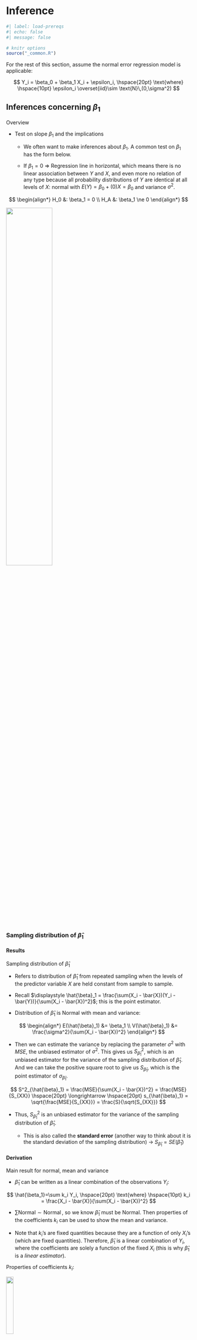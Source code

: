# Inference {#sec-inference}

```r
#| label: load-prereqs
#| echo: false
#| message: false

# knitr options
source("_common.R")

```

<!-- % define LaTeX macros (/shortcuts) -->

<!-- % define vector (without parentheses, so when writing out in like a definition) of the form X_1, ..., X_n, where X and n are variable. NOTE: to call use $\vecn{X}{n}$ -->

\newcommand{\vecn}[2]{#1_1, \ldots, #1_{#2}}

<!-- % shortcut for ~ 'Named dist ' in normal font with space before parameters would go -->

\newcommand{\follow}[1]{\sim \text{#1}\,}

<!-- % (followsp is short for 'follow special') shortcut that can be used for iid or ind ~ 'Named dist ' in normal font with space before parameters would go -->

\newcommand{\followsp}[2]{\overset{#1}\sim \text{#2}\,}

<!-- % define independence symbol (it basically makes two orthogonal symbols very close to each other. The number of \! controls the space between each of the orthogonal symbols) -->

\newcommand{\ind}{\perp \!\!\! \perp}

<!-- % shortcut for Cov(X,Y) with formatting for Cov -->

\newcommand{\cov}[1]{\mathrm{Cov}(#1)}

<!-- % shortcut for Corr(X,Y) with formatting for Corr -->

\newcommand{\corr}[1]{\mathrm{Corr}(#1)}

<!-- % shortcut for non-italic e in math mode -->

\newcommand{\e}{\mathrm{e}}

For the rest of this section, assume the normal error regression model is applicable:

$$
Y_i = \beta_0 + \beta_1 X_i + \epsilon_i, \hspace{20pt} \text{where} \hspace{10pt} \epsilon_i \overset{iid}\sim \text{N}\,(0,\sigma^2)
$$

## Inferences concerning $\beta_1$

Overview

-   Test on slope $\beta_1$ and the implications

    -   We often want to make inferences about $\beta_1$. A common test on $\beta_1$ has the form below.
    
    -   If $\beta_1 = 0$ $\Longrightarrow$ Regression line in horizontal, which means there is no linear association between $Y$ and $X$, and even more no relation of any type because all probability distributions of $Y$ are identical at all levels of $X$: normal with $E(Y) = \beta_0 + (0) X = \beta_0$ and variance $\sigma^2$.

$$
\begin{align*}
  H_0 &: \beta_1 = 0 \\
  H_A &: \beta_1 \ne 0
\end{align*}
$$

![](files/images/zero-slope.png){width="50%"}

### Sampling distribution of $\hat{\beta}_1$

::: panel-tabset
#### Results

Sampling distribution of $\hat{\beta}_1$

-   Refers to distribution of $\hat{\beta}_1$ from repeated sampling when the levels of the predictor variable $X$ are held constant from sample to sample.

-   Recall $\displaystyle \hat{\beta}_1 = \frac{\sum(X_i - \bar{X})(Y_i - \bar{Y})}{\sum(X_i - \bar{X})^2}$; this is the point estimator.

-   Distribution of $\hat{\beta}_1$ is Normal with mean and variance:

$$
 \begin{align*}
   E(\hat{\beta}_1) &= \beta_1 \\
   V(\hat{\beta}_1) &= \frac{\sigma^2}{\sum(X_i - \bar{X})^2}
 \end{align*}
 $$

-   Then we can estimate the variance by replacing the parameter $\sigma^2$ with $MSE$, the unbiased estimator of $\sigma^2$. This gives us $S^2_{\hat{\beta}_1}$, which is an unbiased estimator for the variance of the sampling distribution of $\hat{\beta}_1$. And we can take the positive square root to give us $S_{\hat{\beta}_1}$, which is the point estimator of $\sigma_{\hat{\beta}_1}$.

  $$
  S^2_{\hat{\beta}_1} = \frac{MSE}{\sum(X_i - \bar{X})^2} = \frac{MSE}{S_{XX}} \hspace{20pt} \longrightarrow \hspace{20pt} s_{\hat{\beta}_1} = \sqrt{\frac{MSE}{S_{XX}}} = \frac{S}{\sqrt{S_{XX}}}
$$

-   Thus, $S^2_{\hat{\beta}_1}$ is an unbiased estimator for the variance of the sampling distribution of $\hat{\beta}_1$.

    -   This is also called the **standard error** (another way to think about it is the standard deviation of the sampling distribution) → $S_{\hat{\beta}_1} = SE(\hat{\beta}_1)$

#### Derivation

Main result for normal, mean and variance

-   $\hat{\beta}_1$ can be written as a linear combination of the observations $Y_i$:

$$
\hat{\beta_1}=\sum k_i Y_i, \hspace{20pt} \text{where} \hspace{10pt} k_i = \frac{X_i - \bar{X}}{\sum(X_i - \bar{X})^2}
$$

-   $\sum \text{Normal} \sim \text{Normal}\,$, so we know $\hat{\beta}_1$ must be Normal. Then properties of the coefficients $k_i$ can be used to show the mean and variance.

-   Note that $k_i$'s are fixed quantities because they are a function of only $X_i$'s (which are fixed quantities). Therefore, $\hat{\beta}_1$ is a linear combination of $Y_i$, where the coefficients are solely a function of the fixed $X_i$ (this is why $\hat{\beta}_1$ is a *linear estimator*).

Properties of coefficients $k_i$:

![](files/images/ki-properties.png){width="20%"}

Proof of linear combination:

![](files/images/proof-linear-combination.png){width="50%"}

Proofs of properties of $k_i$:

![](files/images/proof-ki-properties.png){width="50%"}

Proof of mean:

![](files/images/proof-mean.png){width="50%"}

Proof of variance:

![](files/images/proof-variance.png){width="50%"}

Can also prove that $\hat{\beta}_1$ has minimum variance among all unbiased linear estimators.

<!-- page 43 of textbook, not hard to follow -->
:::

### Sampling distribution of $(\hat{\beta}_1 - \beta_1) / S_{\hat{\beta}_1}$

::: panel-tabset
#### Results

$$
\frac{\hat{\beta}_1 - \beta_1}{S_{\hat{\beta}_1}} = \frac{\hat{\beta}_1 - \beta_1}{\sqrt{MSE / S_{XX}}} \sim \text{t}\,_{n - 2}
$$

#### Derivation

Deriving the distribution of the standardized slope → $\displaystyle \frac{\hat{\beta}_1 - E(\hat{\beta}_1)}{SE(\hat{\beta}_1)}$

-   Technically when standardizing with an estimated standard deviation it is referred to as *studentized* statistic.

![](files/images/placeholder.png){width="50%"}

<!-- Can show the coefficients ki for model with intercept as well (written out in regression notes, probably not necessary); and my proofs have a bit more steps for extra clarity -->
:::

### Confidence interval for $\beta_1$

Forming interval

$$
\begin{align*}
  & P(-t_{\alpha/2, n-2} \le \frac{\hat{\beta}_1 - \beta_1}{S_{\hat{\beta}_1}} \le t_{\alpha/2, n-2}) = 1 - \alpha \\
  & \Longleftrightarrow \hspace{20pt} P(\hat{\beta}_1 - t_{\alpha/2, n-2} \cdot S_{\hat{\beta}_1} \le \frac{ - \beta_1}{S_{\hat{\beta}_1}} \le \hat{\beta}_1 + t_{\alpha/2, n-2} \cdot S_{\hat{\beta}_1}) = 1 - \alpha \\
  & \Longleftrightarrow \hspace{20pt}  100(1 - \alpha)\% \text{ CI } = \hat{\beta}_1 \pm t_{\alpha/2, n-2} \cdot S_{\hat{\beta}_1} \hspace{10pt} = \hspace{10pt} \hat{\beta}_1 \pm t_{\alpha/2, n-2} \cdot \sqrt{MSE / S_{XX}}
\end{align*}
$$

Interpretation

-   With \< $100(1 - \alpha)$ \>% confidence, we estimate that the average \< $Y$ context \> increases by between \< lower bound \> and \< upper bound \> for each additional unit increase in \< $X$ context \>.

-   Remember the scope of the regression model is restricted to some range of values of the predictor variable → May not be reasonable to use these slope estimates outside this range as the regression relation may not be linear then.

Demo:

::: panel-tabset
#### R functions

```r
#| class.source = "fold-hide"

# simulate sample dataset for normal error regression model
# -> E ~ Normal(0, sigma^2)
# -> Y = B0 + B1*X + E
# -> Y | X ~ Normal(B0 + B1*X, sigma^2)

# initialize items
# -> sample size, population parameters and error variance
n <- 50
beta_0 <- 2
beta_1 <- 5
sigma2 <- 10

# generate X values
x <- runif(n = n, min = 5, max = 10)

# generate error terms
epsilon <- rnorm(n = n, mean = 0, sd = sqrt(sigma2))
      
# calculate observations Y | X ~ Normal(B0 + B1*X, sigma^2)
y <- beta_0 + beta_1 * x + epsilon

# plot sample data with regression line
plot(x = x, y = y)
abline(lm(formula = y ~ x ), col = "red")

# display error terms
x_plot <- seq(from = -3 * sqrt(sigma2), to = 3 * sqrt(sigma2), by = 0.01)
hist(epsilon, freq = FALSE, xlab = bquote(epsilon * "~ Normal (" * mu * "," * sigma^2 * ")"), main = "")
lines(x = x_plot,
      y = dnorm(x = x_plot, mean = 0, sd = sqrt(sigma2)))

```

```r

# fit model
mod_normal <- lm(y ~ x)

# display only coefficient summaries of slope
summary(mod_normal)$coefficients[2,] # Estimate is the middle of the interval

# calculate confidence interval for slope
alpha <- 0.05
confint(mod_normal, parm = "x", level = 1 - alpha)

```

#### Manual

```r

# using R functions to get the needed values (can reference how to calculate these manually above)

# extract / calculate needed items
# -> point estimate = beta1-hat
# -> critical value = t_alpha/2, n-2
# -> SE(beta1-hat) = MSE / S_XX = S / sqrt(S_XX)
pe <- as.numeric(coef(mod_normal)["x"]) # SIDENOTE -> as.numeric() just to remove the named number data type
t_crit <- abs(qt(p = alpha / 2, df = mod_normal$df.residual))
s <- summary(mod_normal)$sigma
s_xx <- sum((x - mean(x))^2)
se_beta1_hat <- s / sqrt(s_xx)

# compare to Std. Error from summary of model coefficients
compare(summary(mod_normal)$coefficients["x","Std. Error"], se_beta1_hat)

# calculate confidence interval for beta1
ci_limits <- c(lower = pe - t_crit * se_beta1_hat, upper = pe + t_crit * se_beta1_hat)

# compare to results from confint(lm())
compare(confint(mod_normal, parm = "x", level = 1 - alpha), ci_limits)

```
:::

### Tests concerning $\beta_1$

Overview

-   The test shown below is called a test of utility of the model.

-   If reject → We conclude that $X$ does contribute information for the prediction of $Y$ when using the straight-line model.

-   If fail to reject → Then we conclude there is no linear relationship between $Y$ and $X$ (horizontal model). But keep in mind:

    -   Additional data might indicate that $\beta_1$ differs from zero.

    -   A more complex relationship between $Y$ and $X$ may exist, which would require fitting a model other than the straight-line model.

-   All assumptions about the error terms ($\epsilon_i \followsp{iid}{Normal}(0,\sigma^2)$) should be satisfied.

Two-tailed test (most common)

-   Hypotheses

$$
\begin{align*}
  H_0 &: \beta_1 = 0 \\
  H_A &: \beta_1 \ne 0
\end{align*}
$$

-   Test statistic

$$
TS = t^* = \frac{\hat{\beta}_1 - 0}{S_{\hat{\beta}_1}} = \frac{\hat{\beta}_1}{\sqrt{MSE / S_{XX}}}
$$

-   Rejection region and p-value

$$
\begin{align*}
  RR &= \{\lvert t^* \rvert > t_{\alpha/2, n - 2}\} \\
  p\text{-value} &= 2 \cdot P(t_{n-2} \ge \lvert t^* \rvert)
\end{align*}
$$

-   Decision

    -   Reject $H_0$ and conclude $H_A$ if $\hspace{10pt}$ $TS \in RR \hspace{10pt} \Longleftrightarrow \hspace{10pt} p\text{-value} \le \alpha$

    -   Fail to reject $H_0$ if $\hspace{10pt}$ $TS \notin RR \hspace{10pt} \Longleftrightarrow \hspace{10pt} p\text{-value} > \alpha$

    -   Can also look at the $100(1 - \alpha)\%$ CI for $\beta_1$ to see if contains 0.

-   Conclusion / Interpretation

    -   At the $\alpha$ significance level, we \< have / do not have \> sufficient evidence of a significant linear relationship between \< $Y$ context \> and \< $X$ context \>. \< if yes... \> This is a \< positive / negative \> linear relationship, indicating that as \< $X$ context \> increases, \< $Y$ context \> \< increases / decreases \>, on average.

Other tests

-   One-tailed tests

    -   $H_A: \beta_1 < 0 \hspace{10pt} \Longrightarrow \hspace{10pt} RR = \{t^*< t_{\alpha, n - 2}\} \hspace{10pt} \text{and} \hspace{10pt} p\text{-value} = P(t_{n-2} \le t^*)$

    -   $H_A: \beta_1 > 0 \hspace{10pt} \Longrightarrow \hspace{10pt} RR = \{t^* > t_{\alpha, n - 2}\} \hspace{10pt} \text{and} \hspace{10pt} p\text{-value} = P(t_{n-2} \ge t^*)$

-   Tests against specified nonzero value of $\beta_{1,0}$

    -   $TS = t^* = \frac{\hat{\beta}_1 - \beta_{1,0}}{S_{\hat{\beta}_1}}$

    -   RR, $p$-value and decisions are the same, just based on new $t^*$.

Demo:

::: panel-tabset
#### R functions

```r

# using same model from the confidence interval for beta1 demo

# display model summary, focusing on coefficient summaries for slope
# -> looking for t value (if doing traditional method test with RR) and Pr(>|t|) = p-value
summary(mod_normal) # compare p-value to alpha

```

#### Manual

```r

# calculate test statistic t* = beta1-hat / SE(beta1-hat)
beta1_hat <- as.numeric(coef(mod_normal)[2])
se_beta1_hat <- summary(mod_normal)$coefficients["x","Std. Error"]
t_star <- beta1_hat / se_beta1_hat

# compare to result from summary(lm())
compare(summary(mod_normal)$coefficients["x","t value"], t_star)

# calculate p-value = 2 * P(t_(n-2) >= |t*|)
p_value <- 2 * pt(q = t_star, df = df.residual(mod_normal), lower.tail = FALSE)

# compare to results from summary(lm())
compare(summary(mod_normal)$coefficients["x","Pr(>|t|)"], p_value)

```

#### Simulation

Simulation to determine how the magnitude of $\beta_1$ and $\sigma$ affect the resulting significance of the $X$ variable in SLR when simulating data. For example, suppose $\beta_1 = 1a$ and $\sigma = 3a$, where $a = 1, 2, 3$. Is there the same resulting significance for all values of $a$?  

```r

# initialize simulation settings
# -> first the parameters of interest (that are variable)
# -> create all combos
# -> add in the constant settings
# -> arrange in a good order
# -> add simulation id column
# -> set row names equal to id (helps keep track of results later)
params <- expand.grid(beta_1 = c(1,5,10),
                      ratio = c(1:3,5)) %>% 
  mutate(sigma = beta_1 * ratio) %>% 
  mutate(n = 30,
         beta_0 = 2) %>%
  arrange(beta_1, ratio) %>% 
  bind_cols(data.frame(sim_id = 1:nrow(.)))
rownames(params) <- paste0("sim", params$sim_id)

# define function to run on each unique simulation setting
run_trial <- function(vec, vec_names, m = 1000) {
  
  # redefine arguments for easier reference
  # -> numeric values get coerced to character because of `model` data type
  names(vec) = vec_names
  n = as.numeric(vec["n"])
  beta_0 = as.numeric(vec["beta_0"])
  beta_1 = as.numeric(vec["beta_1"])
  beta_2 = as.numeric(vec["beta_2"])
  sigma = as.numeric(vec["sigma"])
  sim_id = as.numeric(vec["sim_id"])
  
  # initialize results vector
  t = rep(NA, m)
  
  # loop to simulate m models and extract summaries
  for (i in 1:m) {
    
    # generate data
    x = runif(n = n, min = 5, max = 10)
    y = rnorm(n = n, mean = beta_0 + beta_1 * x, sd = sigma)
    
    # fit model
    mod = lm(y ~ x)
    
    # get summaries
    # -> just want t-stat
    t[i] = summary(mod)$coefficients["x", "t value"]
    
  }
  
  return(cbind(t, sim_id = sim_id))
  
}


# define function to run simulation and format results
simulation <- function(params, sim_function, iterations = 100, format_results = FALSE) {
  
  # run simulation for each parameter settings
  # -> have to transpose so that now each column is a parameter settings and convert to dataframe so can pass to map(), which needs a list
  results_raw = params %>% 
    t %>% 
    data.frame %>% 
    map(\(vec) sim_function(vec, vec_names = names(params), m = iterations), .progress = T)
  
  if (!format_results){
    
    return(results_raw)
    
  }else{
    
    # reformat results
    # -> convert each results matrix to a dataframe, then combine
    # -> attach the simulation settings to the results
    # -> pivot longer to have one column for the name of the summary measure and one for its value
    # -> convert parameters to factors for plot
    results = results_raw %>% 
      map(\(x) data.frame(x)) %>% 
      reduce(bind_rows) %>% 
      left_join(params, by = "sim_id") %>% 
      pivot_longer(cols = 1:(ncol(results_raw[[1]])-1),
                   names_to = "statistic",
                   values_to = "value") %>% 
      mutate(across(1:ncol(params), as.factor))
    return(results)
    
  }
  
}

# run simulation
results <- simulation(params = params, sim_function = run_trial, iterations = 1000, format_results = TRUE)
head(results)

# create a plot facetted by beta value, with density curves for the sampling distributions of the t-stats for each value of the sigma / beta1 ratio
# -> add reference line for significance cutoff

# set more informative labels for the facets
labels_beta <- c("1" = "beta1 = 1",
                 "5" = "beta1 = 5",
                 "10" = "beta1 = 10")
ggplot() + 
  geom_density(aes(x = value,
                   group = ratio,
                   color = ratio,
                   fill = ratio),
               data = results,
               alpha = 0.2) + 
  geom_vline(aes(xintercept = t),
             data = data.frame(t = abs(qt(0.025, df = params[1,"n"]-1))),
             color = "darkgrey") + 
  facet_grid(beta_1 ~ .,
             labeller = as_labeller(labels_beta)) + 
  guides(
    fill = guide_legend(bquote(sigma *  "/" * beta[1] * " ratio")),
    color = "none")

```

Based on the sampling distributions, it appears that the relative magnitude is what is important. And if it is the same even for different values, then will get similar results.

:::

<!-- ### Inferences concerning $\beta_0$ --- infrequent that this is ever done, so skipping -->

## Some considerations when making inferences

Effects of departures from normality:

-   If the probability distributions of $Y$ are not exactly normal but do not depart seriously $\Longrightarrow$ Sampling distribution of $\hat{\beta_1}$ $\approx$ normal $\Longrightarrow$ Using the $t$ distribution will provide $\approx$ $(100 - \alpha)\%$ CIs and $\alpha$-level tests.

-   The estimator $\hat{\beta_1}$ generally has the property of **asymptotic normality** (i.e. it's distribution approaches normality under very general conditions as the sample size increases). So with a sufficiently large sample size, inference procedures are still valid even if distributions of $Y$ have large departures from normality. Can switch from $t$-based procedures to $Z$-based with large $n$.

```r
#| eval = FALSE,
#| echo = FALSE

# create plot of t vs z critical values
df <- 5:500
alpha <- 0.025
plot(x = df, qt(1 - alpha, df = df), type  ="l", xlab = "df", ylab = "Critical values")
lines(x = df, y = rep(qnorm(1 - alpha), length(df)), col = "blue")

```

<!-- does R do this implicitly?? ; doubt it, but difference in marginal-->

Interpretation of confidence coefficient and risks of errors

-   Our regression model assumes that the $X_i$ are known constants. So the confidence coefficient and risks of errors are interpreted with respect to taking repeated samples where the $X$ observations are kept at the same levels as in the observed sample.

-   For example, confidence interval for $\beta_1$ with confidence coefficient 95% → If many independent samples are taken *where the levels of* $X$ are the same as in the dataset, approximately 95% of the constructed confidence intervals would capture the true value of $\beta_1$.

Spacing of the $X$ levels

-   For a given $n$ and $\sigma^2$, the variance of $\hat{\beta_1}$ is affected by the spacing of the $X$ levels in the observed data. As the spread in the $X$ levels increases, $S_{xx}$ increases and therefore $V(\hat{\beta_1})$ decreases.

<!-- Power of tests; skipping-->

## Interval estimation of $E(Y_h)$

Overview

-   A common objective is to estimate the mean of one or more probability distributions of $Y$.

-   Setup

    -   Let $X_h$ = level of $X$ that we wish to estimate the mean response for (may be a value which occurred in the sample, or some other value within the scope of the model).

    -   Mean response when $X = X_h$ is $E(Y_h)$; this is what we are estimating.

### Sampling distribution of $\hat{Y_h}$

::: panel-tabset
#### Results

Sampling distribution of $\hat{Y_h}$

-   Again, this refers to the different values of $\hat{Y_h}$ from repeated sampling when the levels of the predictor variable $X$ are held constant from sample to sample.

-   Point estimator for $E(Y_h)$ → $\hat{Y_h} = \hat{\beta}_0 + \hat{\beta}_1 X_h$

-   Distribution of $\hat{Y_h}$ is Normal with mean and variance:

$$
  \begin{align*}
    E(\hat{Y_h}) &= E(Y_h) \\
    V(\hat{Y_h}) &= \sigma^2 \bigg[\frac{1}{n} + \frac{(X_h - \bar{X})^2}{\sum(X_i - \bar{X})^2}\bigg]
  \end{align*}
$$

-   Estimate variance (and standard deviation) by substituting $MSE$. This gives us:

$$
  S^2_{\hat{Y_h}} = MSE \bigg[\frac{1}{n} + \frac{(X_h - \bar{X})^2}{\sum(X_i - \bar{X})^2}\bigg] \hspace{20pt} \longrightarrow \hspace{20pt} S_{\hat{Y_h}} = \sqrt{S^2_{\hat{Y_h}}} = S \sqrt{\frac{1}{n} + \frac{(X_h - \bar{X})^2}{S_{XX}}}
$$

Notes

-   The variability of the sampling distribution of $Y_h$ is affected by how far $X_h$ is from $\bar{X}$ (from the numerator of second term in $V(\hat{Y_h})$) $\Longrightarrow$ $V(\hat{Y_h})$ increases the further $X_h$ is from $\bar{X}$.

-   Intuitive / visual explanation of this affect

    -   In the picture below, two regression lines are assumed to go through the same $(\bar{X}, \bar{Y})$ point to isolate the effect of variation in the estimated slope $\hat{\beta}_1$ from sample to sample.

    ![](files/images/variance-y-hat.png){width="40%"}

    -   We see the difference between estimated responses is much smaller when $X$ is near the mean $\bar{X}$. So the variation in slope from sample to sample has a much more pronounced effect for $X$ levels far from the mean.

-   When $X_h = 0$ $\Longrightarrow$ $V(\hat{Y_h})$ reduces to $V(\hat{\beta}_0)$ (likewise for the estimated variances). This is because when $X_h = 0$, $\hat{Y_h} = \hat{\beta}_0 + \hat{\beta}_1 (0) = \hat{\beta}_0$.

#### Derivation

![](files/images/placeholder.png){width="50%"}
:::

### Sampling distribution of $(\hat{Y_h} - E(Y_h)) / S_{\hat{Y_h}}$

$$
\frac{\hat{Y_h} - E(Y_h)}{S_{\hat{Y_h}}} = \frac{\hat{Y_h} - E(Y_h)}{\sqrt{MSE \bigg[\frac{1}{n} + \frac{(X_h - \bar{X})^2}{\sum(X_i - \bar{X})^2}\bigg]}} \sim \text{t}\,_{n - 2}
$$

### Confidence interval for $E(Y_h)$

-   Goal → Estimate the mean value of $Y$ for a given value of $X$.

-   Results → Using the same general format / derivation of a $t$ interval, we have

$$
100(1 - \alpha)\% \text{ CI } = \hat{Y_h} \pm t_{\alpha/2, n-2} \cdot S_{\hat{Y_h}} \hspace{10pt} = \hspace{10pt} \hat{Y_h} \pm t_{\alpha/2, n-2} \cdot \sqrt{MSE \bigg[\frac{1}{n} + \frac{(X_h - \bar{X})^2}{\sum(X_i - \bar{X})^2}\bigg]}
$$

-   Interpretation → With \< $1 - \alpha$ \>% confidence, we estimate that the true mean value of \< $Y$ context \> for all individuals with an \< $X$ context \> of \< $X_h$ \> to be between \< lower bound \> and \< upper bound \>.

Notes

-   Interpretations → Same interpretation rules about repeated sampling for constant $X$ levels (because $X_i$ are known constants in the regression model).

-   Confidence interval width is the smallest when $X_h = \bar{X}$ (assuming everything else remains equal).

    -   Design of experiments → Thus in an experiment to estimate the mean response at a particular level $X_h$, the precision of the estimate will be best if (everything else remaining equal) the observations on $X$ are spaced so that $\bar{X} = X_h$.

-   Tests → Can use the CI to perform a two-sided test as well.

-   Robust → Confidence limits shown here for $\hat{Y_h}$ are not sensitive to moderate departures from the assumption that the error terms are normally distributed. If there is substantial departures from normality, still not sensitive if large $n$; this robustness comes from robustness of CIs for $\beta_0$ and $\beta_1$.

    -   Can also think of these CIs as robust because they are only concerned with the center (location) of the distribution of $Y_h$.

-   Multiple intervals → \*\* CIs apply when a estimating *a single mean response* from the study. Will show later how to adjust when estimating several mean responses. \*\*

Demo

::: panel-tabset
#### R functions

```r
#| code-fold: true

# simulate sample dataset for normal error regression model

# initialize items
# -> sample size, population parameters and error variance
n <- 30
beta_0 <- 2
beta_1 <- 5
sigma <- 10 

# generate X values
x <- runif(n = n, min = 5, max = 15)

# generate response Y | X ~ Normal(B0 + B1*X, sigma^2)
# -> specify the conditional means and then incorporate the random error
# -> rnorm() can take a vector of means and iterates through them
# --> if there n > length(means), then the means get recycled from the start
y <- rnorm(n = n, mean = beta_0 + beta_1 * x, sd = sigma)

```

```r

# fit model
mod <- lm(y ~ x)

# specify new X level (X range is 5 - 15)
# -> newdata frame should have columns with same name as data for the model
x_h <- data.frame(x = 12)

# calculate just the point estimate of estimated E(Y_h)
# -> technically using the predict() function for class lm(), so just calling predict() is masking predict.lm() --> other classes like predict.glm() have slightly different argument options
# -> by default predict() returns the fits (regression line) for all of the obs (X values) used in the model fit, can specify new data points with newdata = < data_frame >
predict(mod, newdata = x_h)

# calculate lower and upper bounds of interval estimate for E(Y_h)
# -> by default does 95% CI and returns the point estimate (fit) as well
predict(mod, newdata = x_h, interval = "confidence", level = 0.95)

# show items related to standard error of estimation se(Y_h-hat)
# -> residual.scale = S = sqrt(MSE)
predict(mod, newdata = x_h, se.fit = TRUE)

# alternate way from ALSM package
# -> this is the package that goes with the textbook; provides some functions that are nowhere else, and some alternatives to common functions
# --> the implementation of this function is essentially what is done in the "manual" section
# --> type = "m" gives CI for mean observation; by default does CL of 95%, but specifies alpha
# -> SIDENOTE -> formatting: original result is a dataframe which displays poorly, so convert to matrix
ALSM::ci.reg(mod, newdata = x_h, type = "m", alpha = 0.05) %>% 
  as.matrix

```

#### Manual

```r

# calculate point estimate using estimated coefficients
# -> hat(Y_h) = hat(beta_0) + hat(beta_1) X_h
b <- as.numeric(coef(mod))
pe <- b[1] + b[2] * as.numeric(x_h)

# calculate critical value
# -> use lower.tail = FALSE to get the positive version of t_alpha/2
alpha <- 0.05
t_crit <- qt(p = alpha / 2, df = df.residual(mod), lower.tail = FALSE)

# calculate se(Y_h-hat) = MSE (1/n (X_h - X-bar)^2 / S_XX) %>% sqrt OR S * sqrt(1/n + S_XX)
n <- length(x)
x_bar <- mean(x)
s_xx <- sum((x - x_bar)^2)
mse <- (summary(mod)$sigma)^2
mse <- predict(mod, newdata = x_h, se.fit = TRUE)$residual.scale
se_yh_hat <- sqrt(mse * (1 / n + (as.numeric(x_h) - x_bar)^2 / s_xx))
se_yh_hat <- summary(mod)$sigma * sqrt((1 / n + (as.numeric(x_h) - x_bar)^2 / s_xx))

# calculate CI for E(Y_h)
ci_limits <- c(lower = pe - t_crit * se_yh_hat, upper = pe + t_crit * se_yh_hat)

# compare results to predict(lm(), type = "confidence")
# -> Y_h-hat and interval bounds
compare(predict(mod, newdata = x_h, interval = "confidence"), c("point estimate" = pe, ci_limits))

# -> se of estimation
# --> by default predict uses s = sqrt(mse) = residual standard error to get the se.fit (and the df as well = df.residual(mod)) ---> assumes future obs have same error variance as originals used for fitting
# --> can specify a different variance to use for future obs with pred.var if desired
compare(predict(mod, newdata = x_h, se.fit = TRUE)$se.fit, se_yh_hat)

# can return fit, bounds, and standard error info from predict using type = "terms"
predict(mod, newdata = x_h, type = "terms", interval = "conf")

# -> for the fit and bounds, for some reason this actually uses the alternate regression model -> Y_h-hat = bar(y) + beta_1-hat (X_h - bar(x))
# -> results: constant = beta_1-hat (X_h - X-bar) and attr = Y-bar
# -> same process to get upper and lower too, add to Y-bar
(x_star <- predict(mod, newdata = x_h, type = "terms"))
compare(pe, mean(y) + b[2] * (as.numeric(x_h) - mean(x)))

```

#### Properties

```r

# compare width of confidence intervals at two X levels

# specify new X levels (X range is 5 - 15)
# -> optimal width will be at X = X-bar
x_h_mean <- data.frame(x = mean(x))
x_h2 <- data.frame(x = 8)

# calculate width of intervals
predict(mod, newdata = x_h_mean, interval = "confidence")[2:3] %>% diff
predict(mod, newdata = x_h2, interval = "confidence")[2:3] %>% diff

```
:::

## Prediction of new observation

Overview

-   Goal → Predict a new observation $Y$ for a given $X$ value. This new observation is viewed as the result of a new trial, independent of the trials the model is based on.

-   Setup

    -   Again, $X_h$ is the $X$ level for the new trial. Still assuming the underlying regression model is appropriate for the new observation.

    -   The new observation on $Y$ is $Y_{h(new)}$; this is what we are estimating.

Distinction between (1) estimation of the mean response $E(Y_h)$ and (2) prediction of a new response $Y_{h(new)}$

1.  We estimate the *mean* of the distribution of $Y$.

2.  We predict an *individual outcome* drawn from the distribution of $Y$. Obviously, most outcomes deviate from the mean response; so this must be taken into account when predicting $Y_{h(new)}$.

-   Prediction has extra variability $\Longrightarrow$ Less precision.

### Prediction interval for $Y_{h(new)}$ when parameters are known

Demonstration of prediction intervals

-   For a simple example, assume the relevant parameters of the regression model are known:

$$
\beta_0 = 0.10, \, \beta_1 = 0.95, \, \sigma = 0.12 \hspace{10pt} \longrightarrow \hspace{10pt} E(Y) = 0.10 + 0.95 X
$$

-   If we have a new observation with $X_h = 3.425$ → $E(Y_h) = 0.10 + 0.95 (3.5) = 3.425$ (so we know the center of the normal distribution of $Y_h$). Thus, using the empirical rule we have the following prediction interval:

$$
99.7\% \text{ CI } = E(Y_h) \pm 3 \sigma \hspace{10pt} = \hspace{10pt} 3.425 \pm 3 (0.12) \hspace{10pt} \Longrightarrow \hspace{10pt} 3.065 \le Y_{h(new)} \le 3.785
$$

![](files/images/simple-prediction-interval.png){width="30%"}

Basic idea of prediction used here

-   Choose a range in the distribution of $Y$ where most of the observations will fall and then declare that the next observation will fall in this range.

-   The usefulness of the prediction interval depends on the width of the interval and the needs for precision by the user.

Generalizing for this simple scenario

-   When the regression parameters of normal error regression model are known:

$$
100(1 - \alpha)\% \text{ PI for } Y_{h(new)} = E(Y_h) \pm z_{\alpha / 2} \cdot \sigma
$$

-   Centering the limits around $E(Y_h)$ results in the narrowest interval consistent with the specified probability of a correct prediction.

### Prediction interval for $Y_{h(new)}$ when parameters are unknown

Overview and demo

-   When the regression parameters are unknown, they must be estimated.

    -   The mean of the distribution of $Y$ is estimated by $\hat{Y_h}$ as usual, and the variance of the distribution of $Y$ is estimated with $MSE$.

    -   However, we cannot simply use the previous PI with the parameters replaced by the corresponding point estimators. Here's a demo of why:

    -   The picture below shows two possible probability distributions of $Y$, corresponding to the lower and upper limits of a CI for $E(Y_h)$. In other words, the distribution of $Y$ could be located as far left as the one shown, as far right as the other one shown, or anywhere in between.

![](files/images/possible-prediction-intervals.png){width="40%"}

-   Results

    -   Since we do not know the mean $E(Y_h)$ and only estimate it by a confidence interval, we cannot be certain of the location of the distribution of $Y$.

    -   Because of this uncertainty, PIs for $Y_{h(new)}$ clearly must take into account two elements:

    1.  Variation in possible location of the distribution of $Y$.

    2.  Variation within the probability distribution of $Y$.

Prediction interval for $Y_{h(new)}$

-   Sampling distribution
         
    - Note that this studentized statistic uses the point estimator $\hat{Y_h}$ in the numerator rather than the true mean $E(Y_h)$ because the true mean is unknown and cannot be used in making a prediction.

    - For $E(Y_h)$ CIs shown earlier, we used $[\hat{Y_h} - E(Y_h)] / S_{\hat{Y_h}}$, which was okay because the only unknown was $E(Y_h)$ and it is what we are estimating. But now there are two layers of uncertainty (variability). So the reference value in the numerator is also an estimate, not the true value.
    
$$
\frac{Y_{h(new)} - \hat{Y_h}}{S_{pred}} \sim \text{t}\,_{n-2}
$$


-   Prediction interval

    -   Interpretation → With \< $1-\alpha$ \>% confidence, we predict that the true value of \< $Y$ context \> for a single (or the next) \< $X$ context \> of \< $X_h$ \> to be between \< lower bound \> and \< upper bound \>.

$$
100(1 - \alpha)\% \text{ PI for } Y_{h(new)} = \hat{Y_h} \pm t_{\alpha/2, n-2} \cdot S_{pred}
$$

Standard deviation of prediction $\sigma^2_{pred}$

-   The numerator of the studentized statistic represents how far the new observation will deviate from the estimated mean (based on the original $n$ cases in the study). This difference can be viewed as the prediction error, with $\hat{Y_h}$ serving as the best point estimate of the value of the new observation $Y_{h(new)}$.

-   We can easily find the variance of this difference (because of independence of the new $Y_{h(new)}$ and original $n$ cases on which $\hat{Y_h}$ is based).

$$
\sigma^2_{pred} = V(Y_{h(new)} - \hat{Y_h}) = V(Y_{h(new)}) + V(\hat{Y_h}) = \sigma^2 + \sigma^2_{\hat{Y_h}}.
$$

-   This has two components:

    1.  Variance of the distribution of $Y$ at $X = X_h$ → $\sigma^2$

    2.  Variance of the sampling distribution of $\hat{Y_h}$ → $\sigma^2_{\hat{Y_h}}$

-   The unbiased estimator of $\sigma^2_{pred}$ is

$$
S^2_{pred} = MSE + S^2_{\hat{Y_h}} = MSE + MSE \bigg[\frac{1}{n} + \frac{(X_h - \bar{X})^2}{\sum(X_i - \bar{X})^2}\bigg] = MSE \bigg[1 + \frac{1}{n} + \frac{(X_h - \bar{X})^2}{\sum (X_i - \bar{X})^2}\bigg] \hspace{20pt} \longrightarrow \hspace{20pt} S_{pred} = \sqrt{S^2_{pred}}
$$

Notes about prediction intervals

-   Analogous results / interpretations to estimation

    -   Interpretation → Again, the confidence coefficient refers to taking repeated samples based on the same set of $X$ values, and calculating prediction limits for $Y_{h(new)}$ for each sample.

    -   Precision → PI width is the smallest when $X_h = \bar{X}$ (assuming everything else remains equal).

    -   One interval → PIs apply for a single prediction based on the sample data.

-   Not robust → PIs (unlike CIs for the mean response) are sensitive to departures from normality of the error terms distribution. Can think of this non-robustness a result of having to take into account the center of the distribution of $Y_h$ (just like with CIs) AND also the tails (spread) of the distribution.

-   Precision → Even if PIs are too wide for useful predictions, they can still be informative for control / modelling purposes, specifically the estimated variance of prediction.

    -   $S^2_{pred} = MSE + S^2_{\hat{Y_h}} \hspace{10pt}$ has two pieces: (1) $MSE$ measures $X$-to-$X$ variation within the probability distribution for $Y$ (different response values for observations with same $X$ level) and (2) $S^2_{\hat{Y_h}}$ measures sample-to-sample variation (mean response of samples with overall same $X$ levels).

    -   So if $MSE$ is very large compared to $S^2_{\hat{Y_h}}$, e.g. $\frac{MSE}{S^2_{pred}} \ge 0.8 \text{ or } 0.9$, then the majority of the variation is from sample-to-sample. This could reflect other factors that aren't being taken into account by the model. So perhaps a multiple linear regression model should be used, which could result in more useful predictions.<mark> NOT SURE HOW THIS WORKS</mark>

Estimation vs Prediction

-   Location → For a particular $X_h$, CIs and PIs have the same point estimate $\hat{Y_h}$, which is the estimate of the mean $E(Y_h)$.

-   Precision

    -   The difference between CIs and PIs then lies in the relative accuracy of the interval.

    -   CIs are narrower than PIs at the same $X_h$.

    -   The only way to obtain more accurate prediction for a new value of $Y$ is to reduce the standard deviation of the regression model. This can be accomplished by using a curvilinear model, adding new independent variables, etc. or by collecting more data (width of both intervals decrease when the sample size increases).

-   Conceptual difference → CIs resemble PIs, except: A CI represents an inference on a parameter and is an interval that is intended to cover the value of the parameter; and a PI is a statement about the value to be taken by a random variable, the new observation $Y_{h(new)}$.

Demo

::: panel-tabset
#### R functions

```r

# using the same model as the confidence interval for E(Y_h) demo

# calculate just the point estimate of predicted Y_h(new)
# -> this is the same as the PE for a CI of E(Y_h) 
predict(mod, newdata = x_h)

# calculate lower and upper bounds of prediction interval Y_h(new)
# -> by default does 95% CI and returns the point estimate (fit) as well
predict(mod, newdata = x_h, interval = "prediction")
predict(mod, newdata = x_h, interval = "confidence")

# show items related to standard error of ESTIMATION se(Y_h-hat)
# -> ALWAYS returns this, even if specify interval = "pred"...
# --> suppose it implicitly adds the extra MSE term (from residual.scale) to get the prediction lwr and upr
predict(mod, newdata = x_h, se.fit = TRUE)

# alternative way using ALSM
# -> type = "n" gives PI for single new observation
ALSM::ci.reg(mod, newdata = x_h, type = "n") %>% 
  as.matrix

```

#### Manual

```r

# calculate point estimate and critical value
# -> same as for confidence interval
b <- as.numeric(coef(mod))
pe <- b[1] + b[2] * as.numeric(x_h)
alpha <- 0.05
t_crit <- qt(p = alpha / 2, df = df.residual(mod), lower.tail = FALSE)

# calculate standard error in prediction se(pred) = sqrt(MSE + var(Y-h-hat))
# -> save se(estimation = fit), shown earlier, then have to add in the extra MSE term
se_fit <- predict(mod, newdata = x_h, se.fit = TRUE)$se.fit
se_pred <- sqrt(summary(mod)$sigma^2 + se_fit^2)
se_pred <- sqrt(summary(mod)$sigma^2 + se_fit^2)

# OR calculate se(pred) using expanded formula se(pred) = MSE * (1 + 1/n (X_h - X-bar)^2 / S_XX) %>% sqrt OR s * sqrt(...)
n <- length(x)
x_bar <- mean(x)
s_xx <- sum((x - x_bar)^2)
s <- (summary(mod)$sigma)
se_pred <- s * sqrt((1 + 1 / n + (as.numeric(x_h) - x_bar)^2 / s_xx))

# calculate PI for Y_h(new)
pi_limits <- c(lower = pe - t_crit * se_pred, upper = pe + t_crit * se_pred)

# compare results to predict(lm(), type = "prediction)
# -> Y_h-hat and interval bounds
compare(predict(mod, newdata = x_h, interval = "prediction"), c("point estimate" = pe, pi_limits))

```

#### Properties

```r

# compare width of prediction intervals at two X levels

# specify new X levels (X range is 5 - 15)
# -> optimal width will again be at X = X-bar
x_h_mean <- data.frame(x = mean(x))
x_h2 <- data.frame(x = 8)

# calculate width of intervals
predict(mod, newdata = x_h_mean, interval = "prediction")[2:3] %>% diff
predict(mod, newdata = x_h2, interval = "prediction")[2:3] %>% diff

# compare widths of CI vs PI at the same X level

# calculate width of intervals
predict(mod, newdata = x_h, interval = "conf")[2:3] %>% diff
predict(mod, newdata = x_h, interval = "pred")[2:3] %>% diff

```

<!-- question -->

```r
#| eval = FALSE,
#| echo = FALSE

# function to calculate mse, var(estimation) and var(prediction) for a given model and X level
# -> inputs: lm() object and df of x values
# -> returns vector of length 3
get_pred_var <- function(mod, x_h) {
  
    mse = summary(mod)$sigma^2
    var_yh_hat = predict(mod, newdata = x_h, se.fit = TRUE)$se.fit^2
    var_pred = mse + var_yh_hat
    
    return(c(mse = mse, "var(estimation)" = var_yh_hat, "var(pred)" = var_pred))
}

# simulation to determine how much leaving out a predictor impacts the ratio of MSE to V(pred)

# setup two population models / datasets
# 1: Y1 = B0 + B1X1 -> responses just based on one predictor
# 2: Y2 = B0 + B1X1 + B2 X2 => responses now based on two predictors

# initialize items
# -> sample size, population parameters and error variance
n <- 30; beta_0 <- 2; beta_1 <- 5; beta_2 <- -5; beta_3 <- 2; sigma <- 10

# generate X values, same scope for each
x_1 <- runif(n = n, min = 5, max = 15)
x_2 <- runif(n = n, min = 5, max = 15)
x_3 <- runif(n = n, min = 0, max = 100)

# generate one set of error terms
# -> this way the ONLY difference between the two datasets is the different conditional means because of the extra predictor
epsilon <- rnorm(n = n, mean = 0, sd = sigma)

# generate responses
# model 1: Y1 | X1 ~ Normal(B0 + B1*X1, sigma^2)
# model 2: Y2 | X1, X2 ~ Normal(B0 + B1*X1 + B2*X2, sigma^2)
y_1 <- beta_0 + beta_1 * x_1 + epsilon
y_2 <- beta_0 + beta_1 * x_1 + beta_2 * x_2 + beta_3 * x_3 + epsilon

# fit models
# model 1: correctly fit on just X1
# model 2: incorrectly fit on just X1
mod_1 <- lm(y_1 ~ x_1)
mod_2 <- lm(y_2 ~ x_1)

# calculate mse, se(Y_h-hat) and se(pred) for both models
# -> iterate over list of both models; set names so output list elements are labelled
(var_info <- list(mod_1, mod_2) %>% 
  set_names(nm = c("mod_1", "mod_2")) %>% 
  map(\(mod) get_pred_var(mod, x_h = data.frame(x_1 = 12))))
  
# display / compare ratio of MSE to V(pred)
# -> RESULTS: results are obviously a function of the original sigma^2 AND the effect (slope) of the extra predictor, but ratio for mis-specified model does seem to be much larger even with small sigma^2 and beta1
var_info %>% 
  map(\(x) as.numeric(x["mse"] / x["var(pred)"]))

```

```r
#| eval = FALSE,
#| echo = FALSE

# fit models
# -> can fit models for multiple independent responses with same call, just specify a matrix of responses
# -> then a linear model is fitted separately by LSE to each column (using the same predictors, RHS)
# format of results
# -> now have mlm object (multivariate linear model)
# -> print just one set for model
# -> items of mods object (coefficients, residuals, fitted.values) are now matrices with columns for each model
mods <- lm(cbind(y_1, y_2) ~ x_1)

# calculate the mse, var(estimation) and var(prediction) for a given model and X level
x_h <- data.frame(x_1 = 12)

# -> model summary then is a list with an element for each model
mse <- summary(mods) %>% map_dbl(\(summ) summ$sigma^2)

# using predict()
predict(mods, newdata = x_h)
predict(mods, newdata = x_h, se.fit = TRUE) # doesn't work

# ??? is it really fitting two completely separate (independent) models, or does the multivariate aspect mean there is some relation?

```
:::

### Prediction of mean of $m$ observations for given $X_h$

Overview

-   Goal → Predict the mean of $m$ new observations on $Y$ for a given level of the predictor variable.

-   Setup → $\bar{Y}_{h(new)}$ represents the mean of the new $Y$ observations to be predicted.

Results

-   $100(1 - \alpha)\%$ Prediction interval for $\bar{Y}_{h(new)}$ (assuming the new observations are independent):

$$
\hat{Y_h} \pm t_{(1 - alpha /2, n - 2)} \cdot S_{predmean}
$$

-   Standard deviation in prediction of a mean $S_{predmean}$

$$
S^2_{predmean} = \frac{MSE}{m} + S^2_{\hat{Y_h}}  = MSE \bigg[\frac{1}{m} + \frac{1}{n} + \frac{(X_h - \bar{X})^2}{S_{XX}}\bigg]  \hspace{20pt} \longrightarrow \hspace{20pt} S_{predmean} = \sqrt{S^2_{predmean}}
$$

-   This has two components:

    1.  Variance of the distribution mean of $m$ observations from the probability distrubtion of $Y$ at $X = X_h$ → $\sigma^2 / m$

    2.  Variance of the sampling distribution of $\hat{Y_h}$ → $\sigma^2_{\hat{Y_h}}$

Notes

-   Interpretation → With \< $1 - \alpha$ \>% confidence, we predict that the true value of \< $Y$ context \> for \< $m$ \> \< $X$ context \> of \< $X_h$ \> to be between \< lower bound \> and \< upper bound \>.

-   Interval still has the same center as when estimating $E(Y_h)$ and predicting a single $Y_{h(new)}$.

-   This prediction interval is narrower than when predicting for a single observation (because it involves the prediction of the mean for a group), but still wider than the confidence interval.

-   We can then obtain the prediction interval for the total of the $m$ observations by multiplying each limit by $m$.

    -   e.g) For $m = 4$, if $5 \le \bar{Y}_{h(new)} \le 15 \hspace{10pt} \Longrightarrow \hspace{10pt} 5(4) = 20 \le \sum Y_{h(new)} \le 15(4)= 60$

Demo

::: panel-tabset
#### R functions

```r

# using the same model as the confidence interval for E(Y_h) demo

# calculate the predicted mean for m observations of Y_h(new)
# -> type = "nm" is gives PR for mean of m new observations at X_h
ALSM::ci.reg(mod, newdata = x_h, type = "nm") %>% 
  as.matrix

```

#### Manual

```r

# set number of observations to predict at X_h
m <- 4

# calculate just the point estimate of predicted Y-bar_h(new) and critical value
# -> PE is the same as previous CI and PI
pe <- as.numeric(predict(mod, newdata = x_h))
alpha <- 0.05
t_crit <- qt(p = alpha / 2, df = df.residual(mod), lower.tail = FALSE)

# calculate standard error in prediction se(pred) = sqrt(MSE / m + var(Y-h-hat))
# -> save se(fit), shown earlier, then have to add in the extra MSE / m term
se_fit <- predict(mod, newdata = x_h, se.fit = TRUE)$se.fit
se_pred <- sqrt(summary(mod)$sigma^2 / m + se_fit^2)

# calculate PI for Y-bar_h(new)
(pi_limits <- c(lower = pe - t_crit * se_pred, upper = pe + t_crit * se_pred))

# compare to (widths) of previous types of intervals
# -> order from most to least precise: CI for E(Y_h), PI for Y-bar_h(new), PI for single Y_h-hat
predict(mod, newdata = x_h, interval = "conf")
predict(mod, newdata = x_h, interval = "pred")

# interval for sum (total) of m predictions at X_h
# -> depends on context if this is meaningful
pi_limits * m

```
:::

## Confidence band for regression line

Overview

-   The goal is to obtain a confidence band for the entire regression line $E(Y) = \beta_0 + \beta_1 X$.

-   This band enables us to see the region in which the entire regression line lies and is particularly useful for determining the appropriateness of a fitted regression function.

Results

-   This confidence band formula below the same form as the CI formula for $E(Y_h)$, the mean response at $X_h$ ($\hat{Y_h} \pm t_{\alpha/2, n-2} \cdot S_{\hat{Y_h}}$), except it uses a different multiplier to adjust for multiple comparisons $\Longrightarrow$ Same point estimate and standard error.

    -   Some alternative procedures for developing confidence bands have been developed.

    -   The one shown below is the *Working-Hotelling confidence band* (more will be said about this method later).

    -   The simplicity of this method is that it is a direct extension of the confidence limits for a single mean response $E(Y_h)$ shown earlier.

-   The $100(1 - \alpha)\%$ confidence band for the regression line has boundaries at any level $X_h$:

$$
\hat{Y_h} \pm W \cdot S_{\hat{Y_h}} = \hat{Y_h} \pm W \cdot \sqrt{MSE \bigg[\frac{1}{n} + \frac{(X_h - \bar{X})^2}{\sum(X_i - \bar{X})^2}\bigg]}
$$

-   (Initial steps of deriving CI) → We are finding the two values such that $P(\text{lower} \le \beta_0 + \beta_1 X_h \le \text{upper}) = 1- \alpha$; And $\hat{Y_h}$ is the point estimator for $E(Y_h) = \beta_0 + \beta_1 X_h$.

-   $W$ multiplier

$$
W^2 = 2 \cdot F_{(1-\alpha; \, 2, n-2)}
$$

-   We multiply by two for SLR becuase there are two estimated coefficients.

-   The $W$-multiplier is larger than the $t$ multiplier because the confidence band must encompass the entire regression line, whereas the confidence limits for $E(Y_h)$ at $X_h$ apply only at the single level $X_h$.

Notes

-   Confidence band confidence level

    -   Interpretation → Indicates the proportion of time that the estimating procedure will yield a band that covers the entire line, in a long series of samples in which the $X$ observations are kept at the same level as in the actual study.

    -   Technical application → The confidence band applies to the entire regression line over all real-numbered values of $X$ from $-\infty$ to $\infty$.

    -   Practical application → In practice, the confidence band is ignored for that part of the regression line which is not of interest, so the confidence coefficient for this limited segment is somewhat higher than $1-\alpha$. Thus, $1-\alpha$ serves as a lower bound to the confidence coefficient.

-   Things to look for → Can see if the slope is clearly positive or negative, can look at the levels of the regression line at different levels of $X$ to gauge relative precision, etc.

-   Precision

    -   With the somewhat wider limits for the entire regression line, we are able to draw conclusions about any and all mean responses for the entire regression line and not just about the mean response at a given $X$ level.

    -   Although, generally confidence band lines at any value $X_h$ often are not substantially wider than the confidence limits for the mean response at that single $X_h$ level.

    -   Just like with the CI for $E(Y_h)$, the boundary points of the confidence band for the regression line are wider apart the further $X_h$ is from the mean $\bar{X}$ of the $X$ observations.

-   Formula → The lower and upper bounds together actually define a hyperbola.

Demo

::: panel-tabset
#### R functions

```r

# using the same model as the confidence interval for E(Y_h) demo

# calculate confidence band limits across scope of model
# -> initialize many x_h values covering min to max of original sample
x_h <- data.frame(x = seq(from = min(x), to = max(x), length = 20))

# calculate confidence bands
# -> type = "w" uses the Working-Hotelling method with the W multiplier
conf_band <- ALSM::ci.reg(mod, newdata = x_h, type = "w", alpha = 0.05)

# display results
kable(conf_band[1:5,], format = "html", digits = 3) %>% 
  kable_styling(full_width = FALSE,
                position = "left")

# compare width when estimating a single E(X_h) to the confidence bands
c(x_h[1,], predict(mod, newdata = data.frame(x = x_h[1,]), interval = "conf")) %>% 
  set_names(c("x", "fit", "lwr", "upr"))

# plot fitted line and confidence bands on scatterplot
# -> also add reference line for X-bar showing where the most precision is
conf_band %$% 
  matplot(x = x, y = cbind(Fit, Lower.Band, Upper.Band), type =  "l", lty = c(1,2,2), col = c("red", "blue", "blue"), xlab = expression(X[h]), ylab = expression(hat(Y)[h]), main = bquote(.(100 * (1 - alpha)) * "% Confidence band"))
points(x, y)
abline(v = mean(x), lty = 2, col = "lightgrey")
text(x = mean(x) + 0.5, y = min(y) + 1, labels = expression(bar(X)) , col = "darkgrey")

```

#### Manual

```r

# calculate W multiplier = 2 F_crit(regression = of coefficients, residual)
# degrees of freedom
# -> numerator -> = df regression (# of coefficients) = 2 for SLR
# -> denominator -> df residual (n - # of coefficients) = n - 2 for SLR
# probability -> F is right-tailed, so need to use 1 - alpha now
# -> no dividing by two or taking absolute value
alpha <- 0.05
(W <- sqrt(2 * qf(1 - alpha, df1 = length(coef(mod)), df2 = df.residual(mod))))

# compare W to t at a specific X_h
abs(qt(alpha / 2, df = df.residual(mod)))

# calculate confidence bands
# -> use seq of x values from before
# -> get the fits and se(estimation) for each new x
# -> calculate lower and upper confidence band limits = Y_h-hat +- W * se(estimation)
fit <- as.numeric(predict(mod, newdata = x_h))
se_fit <- predict(mod, newdata = x_h, se.fit = TRUE)$se.fit
lower <- fit - W * se_fit
upper <- fit + W * se_fit

# combine above info
data_conf_band <- data.frame(x_h = x_h$x, fit, se_fit, lower, upper, width = upper - lower) 

# illustrate process of confidence bands over X range
data_conf_band %>% 
  display_nice(col.names = c("X_h", "fit = Y_h-hat", "SE(fit) = S_{Y_h-hat}", "LB = Y_h-hat - W x S_{Y_h-hat}", "UB = Y_h-hat + W x S_{Y_h-hat}", "Width"))

# compare results to ci.reg(type = "w)
compare(head(ALSM::ci.reg(mod, newdata = x_h, type = "w", alpha = 0.05)), head(data_conf_band[,c(1,2,4,5)]))

head(data_conf_band)

```

#### Other functions

```r

# demo to verify what geom_smooth() gives

# results
# -> lm regression lines line up as expected, BUT...
# -> the confidence bands using se = TRUE are actually the lower and upper **pointwise** confidence interval around the mean
# -> ** this means it is plotting ALL of the INDIVIDUAL CIs for E(Y_h), whereas Working-Hotelling confidence bands represent a confidence "interval" for the ENTIRE regression line

# create dataframe of original observations the model was built on
data_original <- data.frame(x, y)

# set t multiplier for making single interval estimates of E(Y_h)
t_crit <- abs(qt(alpha / 2, df = df.residual(mod)))

# create confidence band demo plotting dataset
# -> rename current lower and upper to have an indication of W multiplier
# -> calculate new lower and upper bounds based on t multiplier
# -> remove unneeded columns for plot
# -> reshaoe to long with to long with and columns for type of bound and value
# -> create indicator variable for type of multiplier used in calculating the lower and upper bounds (check what suffix is of bound) and then remove multiplier indication from bound column (just take off suffix)
data_conf_band_plot <- data_conf_band %>% 
  rename(lower_w = lower,
         upper_w = upper) %>% 
  mutate(lower_t = fit - t_crit * se_fit,
         upper_t = fit + t_crit * se_fit) %>% 
  select(-c(width, se_fit)) %>% 
  pivot_longer(cols = starts_with(c("lower", "upper")),
               names_to = "bound",
               values_to = "value") %>% 
  mutate(multiplier = 
           case_when(
             str_sub(bound, start = -1) == "t" ~ "t",
             TRUE ~ "W"),
         bound = str_sub(bound, end = -3))

# create demo plot
# layer:  geom_smooth()
# -> this adds regression line
# -> se + TRUE adds the shaded ribbon representing "confidence bands"
# layer: geom_line() first one
# -> add manually calculated regression line, should line up exactly with above
# layer: geom_line() second and third ones
# -> confidence bands for both multipliers
ggplot() + 
  geom_smooth(aes(x = x,
                  y = y),
              data = data_original,
              method = "lm",
              formula = y ~ x,
              level = 1 - alpha,
              se = TRUE,
              color = "yellow",
              linewidth = 1,
              alpha = 0.5) + 
  geom_line(aes(x = x_h,
                y = fit),
            data = data_conf_band_plot,
            color = "red",
            linewidth = 0.5) + 
  geom_line(aes(x = x_h,
                y = value,
                color = multiplier),
            data = filter(data_conf_band_plot, bound == "lower"),
            linetype = 2) + 
  geom_line(aes(x = x_h,
                y = value,
                color = multiplier),
            data = filter(data_conf_band_plot, bound == "upper"),
            linetype = 2) + 
  scale_color_manual(name = "Multiplier", values = c(t = "purple", W = "blue")) + 
  labs(title = "Demo of confidence bands",
       x = expression(X[h]),
       y = expression(hat(Y)[h]))

```

Where the multipliers are $t_{\alpha / 2, n - p}$ and $W = 2 \cdot F_{1 - \alpha; p, n - p}$.

#### In practice

Demo to verify confidence bands and prediction bands from `predict()`.

```r

# create two datasets of should be equivalent confidence limits (from different functions)
data_bands_plot1 <-predict(mod, newdata = x_h, interval = "conf") %>% 
  data.frame() %>% 
  mutate(fun = "pred") %>% 
  bind_rows(
    ALSM::ci.reg(mod, newdata = x_h, type = "m") %>% 
      data.frame %>% 
      mutate(fun = "ci.reg") %>% 
      select(fit = Fit, lwr = Lower.Band, upr = Upper.Band, fun)
  ) %>% 
  bind_cols(bind_rows(x_h, x_h), .)

ggplot(data = data_bands_plot1) + 
  geom_line(aes(x = x,
                y = fit)) + 
  geom_line(aes(x = x,
                y = lwr, 
                color = fun,
                linetype = fun)) + 
  geom_line(aes(x = x,
                y = upr,
                color = fun,
                linetype = fun))

# SAME

# try again for predictions
# create two datasets of should be equivalent prediction limits (from different functions)
data_bands_plot2 <-predict(mod, newdata = x_h, interval = "pred") %>% 
  data.frame() %>% 
  mutate(fun = "pred") %>% 
  bind_rows(
    ALSM::ci.reg(mod, newdata = x_h, type = "n") %>% 
      data.frame %>% 
      mutate(fun = "ci.reg") %>% 
      select(fit = Fit, lwr = Lower.Band, upr = Upper.Band, fun)
  ) %>% 
  bind_cols(bind_rows(x_h, x_h), .)

ggplot(data = data_bands_plot2) + 
  geom_line(aes(x = x,
                y = fit)) + 
  geom_line(aes(x = x,
                y = lwr, 
                color = fun,
                linetype = fun)) + 
  geom_line(aes(x = x,
                y = upr,
                color = fun,
                linetype = fun))

# SAME

```

So can just use `predict()` with dataset spread over range of predictor to form **pointwise** confidence / prediction bands. Assuming this is still valid because limits of the confidence band for the regression line at *any* value $X_h$ are not substantially wider than the confidence limits for the mean response at that *single* $X_h$ level.

```r

# create dataset of both pointwise confidence and prediction limits
confs <- predict(mod, newdata = x_h, interval = "conf")
preds <- predict(mod, newdata = x_h, interval = "pred")
plot(x = data_original$x, y = data_original$y, type = "p")
lines(x = x_h$x, y = confs[,"fit"],  type = "l", col = "grey")
lines(x = x_h$x, y = confs[,"lwr"],  type = "l", col = "green")
lines(x = x_h$x, y = confs[,"upr"],  type = "l", col = "green")
lines(x = x_h$x, y = preds[,"lwr"],  type = "l", col = "blue")
lines(x = x_h$x, y = preds[,"upr"],  type = "l", col = "blue")

```

:::

## Analysis of variance approach to regression

-   This approach is very useful for multiple linear regression and other types of linear statistical models.

### Partitioning of total sum of squares

Overview

-   In a regression setting, analysis of variance (ANOVA) allows us to capture the different sources of variability in the model.

-   We do this by partitioning the sums of squares and degrees of freedom associated with the the response variable $Y$.

![](files/images/ss-breakdown.png){width="100%"}

Types of sum of squares

-   Total sum of squares → Measured in terms of the deviations of the $Y_i$ around their mean $\bar{Y}$.

$$
SSTO = \sum (Y_i - \bar{Y})^2 = S_{YY}
$$

-   Measures the total variation of $Y$, which tells us the uncertainty related to $Y$ when the predictor variable $X$ is *not* taken into account.

-   If all observations are the same, then $SSTO = 0$. More variation in $Y_i$, the larger $SSTO$ is.

-   Sum of squares error → Measured in terms of the deviations of the $Y_i$ around the fitted regression line $\hat{Y_i}$ (i.e. the residuals $e_i$).

$$
SSE = \sum (Y_i - \hat{Y_i})^2
$$

-   Measures the remaining variation / uncertainty in the $Y_i$'s after we utilize the predictor variable $X$ (i.e. "unexplained" variation).

-   If all observations fall on the fitted line, $SSE = 0$. More variation in $Y$ around the fitted line, the larger $SSE$ is.

-   Sum of squares regression → Measured in terms of the deviations of the fitted $\hat{Y_i}$ around their mean $\bar{Y}$.

$$
SSR = \sum (\hat{Y_i} - \bar{Y})^2
$$

-   Measures the variation in the $Y_i$'s that is associated with the regression line.

-   In other words, it measures the variation in the $Y_i$'s that is accounted for by the relationship between $Y$ and $X$ (i.e. "explained" variation). We are essentially upgrading our original prediction for $Y$ from $\bar{Y}$ to now $\hat{Y}$; so this $\approx$ (conceptually) measures how much better the predictions become.

-   So, the larger $SSR$ is in relation to $SSTO$, the greater is the effect of the regression relation in accounting for the total variation in the $Y_i$ observations.

::: panel-tabset
#### Results

-   Partitioning individual deviations

![](files/images/partitioning-deviations.png){width="30%"}

-   The two components are:

    1.  The deviation of the fitted value $\hat{Y_i}$ around the mean $\bar{Y}$.
    2.  The deviation of the observation $Y_i$ around the fitted regression line.

-   This relationship holds for the sum of the squared deviations as well:

$$
\begin{align*}
  \sum (Y_i - \bar{Y})^2 &= \sum (\hat{Y_i} - \bar{Y})^2 + \sum (Y_i - \hat{Y_i})^2\\
  SSTO &= SSR + SSE
\end{align*}
$$

#### Derivation

-   Partitioning total sum of squares

![](files/images/partition-ss-proof.png){width="50%"}

-   The formulas for $SSTO$, $SSE$ and $SSR$ above are best for computations. But an alternate form of $SSR$ is useful for deriving analytical results is shown below:

$$
\begin{align*}
  SSR &= \sum [\hat{Y_i} - \bar{Y}]^2 \\
      &= \sum [(\hat{\beta}_0 + \hat{\beta}_1 X_i) - \bar{Y}]^2 \\
      &= \sum [(\bar{Y} - \hat{\beta}_1 \bar{X}) + \hat{\beta}_1 X_i - \bar{Y}]^2 \\
      &= \hat{\beta}_1^2 \sum [X_i - \bar{X}]^2
\end{align*}
$$
:::

### Breakdown of degrees of freedom

Degrees of freedom for each sum of square

-   $SSTO$ → Has $n-1$ degrees of freedom associated with it.

    -   One degree of freedom is lost because the deviations $Y_i - \bar{Y}$ are subject to one constraint: they must sum to zero ($\sum (Y_i - \bar{Y}) = 0$).

    -   Equivalently, one degree of freedom is lost because the sample mean $\bar{Y}$ is used to estimate the population mean.

-   $SSE$ → Has $n-2$ degrees of freedom associated with it.

    -   Two degrees of freedom are lost because the two parameters $\beta_0$ and $\beta_1$ are estimated in obtaining the fitted values $\hat{Y_i}$.

-   $SSR$ → Has 1 degrees of freedom associated with it.

    -   Although there are $n$ deviations $\hat{Y_i} - \bar{Y}$, all fitted values are calculated from the same estimated regression line. So the regression line just has two degrees of freedom (corresponding to the slope and intercept, for SLR $p = 2$)...

    -   BUT then, one degree of freedom is lost because again we have to estimate the mean in order to calculate $\sum (\hat{Y_i} - \bar{Y})^2$, thus $p - 1$ $\Longleftrightarrow$ the deviations $\hat{Y_i} - \bar{Y}$ are subject to one constraint: they must sum to zero.

-   (Note: The constraints on the deviations come from the properties of the fitted LSE line.)

Property of degrees of freedom

-   Dfs are additive

$$
\begin{align*}
  n - 1 &= 1 + (n-2) \\
  df_{TO} &= df_{R} +df_{E}
\end{align*}
$$

### Mean squares

-   General definition → A sum of squares divided by its associated degrees of freedom is called a mean square ($MS$).

-   Two mean squares

    -   Mean square regression:

    $$MSR = \frac{SSR}{df_R} = \frac{SSR}{1}$$

    -   Mean square error:

    $$MSE = \frac{SSR}{df_E} = \frac{SSE}{n-2}$$

-   Note → Mean squares are not additive $\Longrightarrow$ $MSR + MSE \ne MSTO$

### ANOVA table

-   The breakdowns of the total sum of squares and associated degrees of freedom are displayed in the form of an analysis of variance table.

-   Below shows an extra column for expected mean squares, which will be needed for inference (usual ANOVA tables have everything except this column).

| Source of Variation | $df$             | $SS$                                   | $MS$                    | $E(MS)$                                     | $F$               | $p$-value                 |
|:----------|:----------|:----------|:----------|:----------|:----------|-----------|
| Regression          | $df_R = 1$       | $SSR = \sum (\hat{Y_i} - \bar{Y})^2$ 1 | $MSR = \frac{SSR}{1}$   | $\sigma^2 + \beta_1 \sum (X_i - \bar{X})^2$ | $\frac{MSR}{MSE}$ | $P(F_{(df_R, df_E)} > F)$ |
| Error               | $df_E = n - 2$   | $SSE = \sum (Y_i - \hat{Y_i})^2$       | $MSE = \frac{SSE}{n-2}$ | $\sigma^2$                                  |                   |                           |
| Total               | $df_{TO} = n -1$ | $SSTO = \sum (Y_i - \bar{Y})^2$        |                         |                                             |                   |                           |

-   Could convert $SSTO = S_{YY}$ to a mean square as well by dividing by $df_{TO} = n - 1$ → This gives us $\frac{1}{n - 1}{\sum (Y_i - \bar{Y})^2}$ = Sample variance of $Y_i$ (totally unrelated to the regression line; just the variance of a set of numbers, which is technically a mean square).

-   This is different than the regression $S^2 = MSE$ which is an estimate of the error variance which is found by taking the deviations relative to the fitted line (not $bar{Y}$).

Demo

::: panel-tabset
#### R functions

```r
#| code-fold: true

# initialize items
# -> sample size, population parameters and error variance
n <- 30; beta_0 <- 2; beta_1 <- 3; sigma <- 15 

# generate data
x <- runif(n = n, min = 5, max = 15)
y <- rnorm(n = n, mean = beta_0 + beta_1 * x, sd = sigma)

```

```r

# now introducing another function to fit models and the different results / outputs from each

# fit equivalent models
# -> lm() fits linear models
# --> also one-way anova (ancova) models, but aov() works better with anova analyses
mod_lm <- lm(y ~ x)
mod_aov <- aov(y ~ x)

# the main difference between lm() and aov() is mainly in the form of the output

# calling (printing) the model object
# -> for lm object gives estimated coefficients
mod_lm
# -> for aov object it gives breakdown of SS and df for each variable and sigma estimate
mod_aov

# summary() function
# -> for lm it gives regression-style output, i.e. regression coefficients with standard errors and t-tests
summary(mod_lm)
# -> for aov it gives anova table,which is the same information but represented as sums of squares estimates with F ratios
summary(mod_aov)

# can switch between the two summaries by calling a summary method
# -> get anova table from lm object
summary.aov(mod_lm)
# -> get regression-style output from aov object
summary.lm(mod_aov)

# alternative (more straight-forward) way to get anova table 
# -> use anova() on lm object <==> anova.lm() -> this is one of the two main uses of this function
# -> looking for Df, Sum Sq, and Mean Sq
# --> gives sequential SS (will look into more later)
anova(mod_lm) %>% as.matrix # could do anova(mod_aov), but makes for sense just to do summary() if already have aov object

# save usual lm model as another object to simplify notation
mod <- mod_lm

```

```r
#| eval = FALSE,
#| echo = FALSE

# NOT SURE WHAT IS HAPPENING HERE ?????
# this by default just shows rows for x variables
# -> for SLR, SSR = SS for x shown here
summary.aov(mod_lm)

# -> can also show the intercept row as well, by default just does a row for each X and then residuals (error)
summary.aov(mod_lm, intercept = TRUE)
# not sure where this SS comes from, because it's wayy more than SSTO

# and the intercept SS stays the same if fit model without X
summary.aov(lm(y ~ 1), intercept = TRUE)

# and not sure why (although I think this may come up later?)
# -> SS for x is the same regardless if intercept is in model
summary.aov(lm(y ~ x -1))

# ALSO, how does an intercept-only model have any DF for MS?? 1 - 1 = 0??

```

#### Manual

```r

# recreating each value in the anova table output

# degrees of freedom 
# -> regression: each individual coefficient gets 1 df, then lose 1; so for SLR df = 2 - 1 = 1
# -> error: df = n - # of predictors (p) as usual
df_e <- mod$df.residual
df_r <- length(coef(mod)) - 1

# sums of squares
# -> SSR = explained error (improved prediction) -> Y-hat - Y-bar
# -> SSE = still unexplained error (residuals) -> Y - Y-hat
ssr <- sum((fitted(mod) - mean(y))^2)
sse <- sum((y - fitted(mod))^2)

# mean squares = respective SS / df
msr <- ssr / df_r
mse <- sse / df_e

# combine (organize) into anova table layout for comparison
# -> fill matrix by column
at <- matrix(data = c(c(df_r, df_e), c(ssr, sse), c(msr, mse)), nrow = 2, byrow = FALSE)
colnames(at) <- c("df", "SS", "MS")
rownames(at) <- c("x", "error")

# compare results to relevant pieces of anova(lm())
compare(anova(mod_lm)[,1:3], at)

```

#### Properties

```r

# demonstrate additive df and SS

# df total = n - 1 (have to estimate pop mean, so lose 1)
df_to <- length(y) - 1

# SSTO = total deviation (S_YY) -> Y - Y-bar
ssto <- sum((y - mean(y))^2)

# compare pieces from anova to calculated totals
compare(c(sum(anova(mod)[, "Df"]), sum(anova(mod)[, "Sum Sq"])), c(df_to, ssto))

```
:::

### Expected mean squares

Goal → In order to make inferences based on the analysis of variance approach, we need to know the expected value of each of the mean squares.

::: panel-tabset
#### Results

-   The expected value of a mean square is the mean of its sampling distribution and tells us what is being estimated by the mean square.

-   It can be shown that:

$$
\begin{align*}
  E(MSE) &= \sigma^2 \\
  E(MSR) &= \sigma^2 + \beta_1^2 \sum (X_i - \bar{X})^2
\end{align*}
$$

-   Note that the first result goes with earlier statement that $MSE$ is an unbiased estimator of $\sigma^2$.

-   Important implications

    1.  The mean of the sampling distribution of $MSE$ is $\sigma^2$ *whether or not* $Y$ and $X$ are linearly related (i.e. whether or not $\beta_1 = 0$).

    2.  The mean of the sampling distribution of $MSR$ is also $\sigma^2$ when $\beta_1 = 0$.

    -   Thus, when $\beta_1 = 0$, the sampling distributions of $MSE$ and $MSR$ are located identically and $MSE$ and $MSR$ will tend to be relatively close to each other.

    -   But, when $\beta_1 \ne 0$, the mean of the sampling distribution of $MSR$ will be greater than $\sigma^2$ (because $\beta_1^2 \sum (X_i - \bar{X})^2$ then must be positive) and therefore located to the right of that of $MSE$. So, $MSR$ will tend to be larger than $MSE$.

    -   These results suggest that a comparison of $MSR$ and $MSE$ is useful for testing whether or not $\beta_1 = 0$.

#### Derivation

![](files/images/placeholder.png){width="50%"}
:::

## $F$ test of $\beta_1 = 0$ vs $\beta_1 \ne 0$

Overview

-   The analysis of variance approach lets us perform very useful test for regression models (and other linear statistical models).

::: panel-tabset
#### Results

Test on slope

-   Hypotheses → For the SLR, ANOVA gives us a test for:

$$
\begin{align*}
  H_0 &: \beta_1 = 0 \\
  H_A &: \beta_1 \ne 0
\end{align*}
$$

-   Test statistic → For ANOVA, the test statistic $F^*$ compares $MSR$ and $MSE$

$$
TS = F^* = \frac{MSR}{MSE}
$$

-   (see derivation) Under $H_0: \beta_1 = 0$ → $F^* \sim \text{F}\,_{(1, n-2)}$

-   Rejection region and p-value

    -   $F^*$ values near 1 support $H_0$ and large $F^*$ values support $H_A$ (if the model is useful, we expect $MSR$ to be large compared to $MSE$) $\Longrightarrow$ Upper-tailed test.

$$
\begin{align*}
  RR &= \{F^* > F_{(1 - \alpha;\, 1, n - 2)}\} \\
  p\text{-value} &= P(F_{(1, n-2)} \ge F^*)
\end{align*}
$$

-   Note → $F_{(1-\alpha;\,1,n-2)}$ is the $100 (1-\alpha)$ percentile of the appropriate $F$ distribution (different notation meaning than $t_{\alpha / 2}$ because not a symmetric distribution now).

-   Decision → Same rules as usual, now just with $F$-distribution

    -   Reject $H_0$ and conclude $H_A$ if $\hspace{10pt}$ $TS \in RR \hspace{10pt} \Longleftrightarrow \hspace{10pt} p\text{-value} \le \alpha$; \hspace{20pt} Fail to reject $H_0$ if previous not true.

-   Conclusion / Interpretation

    -   At the $\alpha$ significance level, we \< have / do not have \> sufficient evidence of a significant linear relationship between \< $Y$ context \> and \< $X$ context \>.

Equivalence of $F$ test and $t$ test

-   The $F$-test is algebraically equivalent to the *two-tailed* $t$ test → $F^* = (t^*)^2$

    -   Same relationship for the critical values when defining the rejection region / p-value → $F_{(1-\alpha; \, 1, n-2)} = t_{\alpha/2, n-2}^2$.

-   Will get same conclusion either way, but the $t$ test is more flexible because it can be used for one-sided alternatives involving $\beta_1$, while the $F$ test cannot.

#### Derivation

Sampling distribution of $F^*$

-   Goal → In order to be able to construct a statistical decision rule and examine its properties, we need to know the sampling distribution of $F^*$.

-   Derivation → Start by considering the sampling distribution of $F^*$ under $H_0: \beta_1 = 0$. We will use the following theorem:

    -   **Cochran's theorem** → Let $Y_1, \ldots, Y_{n}$ represent a random sample from the same normal distribution with mean $\mu$ and variance $\sigma^2$. Suppose $SSTO = \sum (Y_i - \bar{Y})^2$ is partitioned into $k$ sums of squares $SS_r$, each with degrees of freedom $df_r$. If $\displaystyle \sum_{r=1}^k df_{r} = n - 1$, then each of the $\frac{SS_r}{\sigma^2}$ terms are independent $\chi^2$ random variables with $df_r$ degrees of freedom.

![](files/images/placeholder.png){width="50%"}

-   Under $H_A: \beta_1 \ne 0$

    -   $F^* \sim \text{Non-central F}\,_{(1, n - 2)}$ with non-centrality parameter $\lambda$.
    -   Still $SSR \perp \!\!\! \perp SSE$ and $SSE / \sigma^2 \sim \chi^2_{n-2}$. But the condition that both $SSR / \sigma^2$ and $SSE / \sigma^2$ are $\chi^2$ random variables requires $\beta_1 = 0$.

Equivalence of $F$ test and $t$ test

![](files/images/placeholder.png){width="50%"}
:::

Demo

::: panel-tabset
#### R functions

```r

# continuing previous anova table demo

# show anova table
# -> looking for F value` and Pr(>F)
anova(mod) %>% as.matrix

# equivalence of F test and two sided t-test
compare(anova(mod)["x","F value"], summary(mod)$coefficients["x","t value"]^2)

```

#### Manual

```r

# continuing to recreate each value in the anova table output

# calculate F and p-value
# -> TS F* = MSR / MSE
# -> p-value = P(F(df reg, df error) > F*)
F_star <- msr / mse
p_value <- pf(q = F_star, df1 = df_r, df2 = df_e, lower.tail = FALSE)

# compare results to relevant pieces of anova(lm())
compare(anova(mod_lm)[1,4:5], c(F_star, p_value))

```
:::

## General linear test approach

Overview

-   The ANOVA $F$ test above is an example of a **General Linear Test (GLT)** (also called a **global** or an **omnibus** test) for a statistical model, which is an approach that can be used for highly complex tests of linear statistical models, as well as for simple tests.

    -   For SLR, the global test (the significance of a model test), the ANVOA $F$ test, and the $t$ test for the linear impact are all equivalent.

-   It has three basic steps, which are described in more detail below:

    1.  Fit the full model and obtain the error sum of squares $SSE(F)$.

    2.  Fit the reduced model under Ho and obtain the error sum of squares $SSE(R)$.

    3.  Use test statistic / p-value to make decision.

Full model

-   Start with the model considered to be appropriate for the data (or the model with all available predictors); this is called the **full / unrestricted model**.

    -   For SLR, the full model is just the normal error regression model:

$$
Y_i = \beta_0 + \beta_1 X_i + \epsilon_i, \hspace{20pt} \text{Full model}
$$

-   We need to fit the full model and get the error sum of squares, denoted $SSE(F)$ (deviations of $Y_i$ and its estimated expected value $\hat{Y_i}$, which is the fitted regression line). For the full model, we have:

$$
SSE(F) = \sum (Y_i - \hat{Y_i})^2 = \sum [Y_i - (\hat{\beta}_0  + \hat{\beta}_1 X_i)]^2 = SSE
$$

-   *With a SLR full model*, the error sum of squares is the usual $SSE$.

Reduced model

-   Next we consider $H_0$. For SLR, we have:

$$
\begin{align*}
  H_0 &: \beta_1 = 0 \hspace{20pt} \text{Reduced model is appropriate} \\
  H_A &: \beta_1 \ne 0 \hspace{20pt} \text{Full model is appropriate}
\end{align*}
$$

-   The model under $H_0$ is called the **reduced / restricted model**. When $\beta_1 = 0$, the full model reduces to:

$$
Y_i = \beta_0 + 0 \cdot X_i + \epsilon_i = \beta_0 + \epsilon_i \hspace{20pt} \text{Reduced model}
$$

-   Then we fit the reduced model and again get the error sum of squares, now denoted $SSE(R)$.

    -   *For this particular (a SLR) reduced model*, it can easily be shown that the LSE and MLE estimator of $\beta_0$ is $\bar{Y}$. Thus the estimated expected value of each observation is $\hat{\beta}_0 = \bar{Y}$ and we can get the error sum of squares with:

$$
SSE(R) = \sum (Y_i - \hat{Y_i})^2 = \sum (Y_i - \hat{\beta}_0)^2 = \sum (Y_i - \bar{Y})^2 = SSTO
$$

-   Thus, *for any intercept-only reducted model* $\Longrightarrow$ $SSE(R) = SSTO$.

Test statistic and decision

-   Logic → Now we compare the two sum of squares from the full and reduced model using the fact that the reduced $SSE$ is always greater than or equal to the full $SSE$.

    -   $SSE(R) \ge SSE(F)$ → More parameters in the model ALWAYS leads to a better fit (i.e. *less unexplained* variability = *more explained* variability) $\Longrightarrow$ Smaller are the deviations around the fitted regression function.

-   Comparison scenarios

    1.  $SSE(F)$ are close $SSE(R)$

    -   Using the full model does not account for much more unexplained variability than does the reduced model $\Longrightarrow$ Added parameters in the full model *do not* really help to reduce the unexplained variation $\Longrightarrow$ Reduced model is adequate and $H_0$ holds.

    2.  $SSE(R) << SSE(F)$

    -   The additional parameters in the full model *do* help to substantially reduce the unexplained variability in $Y_i$, which means $H_A$ holds.

-   Test statistic is a function of the difference in two $SSE$s, relative to the full $SSE$:

$$
TS = F^* = \frac{SSE(R) - SSE(F)}{df_R - df_F} \Big/ \frac{SSE(F)}{df_F} = \frac{SSE(R) - SSE(F)}{df_R - df_F}  \Big/ MSE(F)
$$ {#eq-gen-lin-test}

-   Under $H_0: \beta_1 = 0 \hspace{10pt} \text{Reduced model}$ → $F^* \sim \text{F}\,_{(df_R - df_F, df_F)}$

-   Rejection region and p-value

    -   Again, we reject for large values of $F^*$ (large difference $SSE(R) - SSE(F)$ supports $H_A$).

$$
\begin{align*}
  RR &= \{F^* > F_{(1 - \alpha;\, df_R - df_F, \, df_F)}\} \\
  p\text{-value} &= P(F_{(df_R - df_F, \, df_F} \ge F^*)
\end{align*}
$$

-   For SLR (testing whether or not $\beta_1 = 0$), we have:

$$
\begin{align*}
  SSE(R) &= SSTO \hspace{20pt} SSE(F) = SSE \\
  f_R &= n - 1 \hspace{45pt} df_F = n - 2
\end{align*}
$$

-   So the test statistic becomes

$$
F^* = \frac{SSTO - SSE}{(n - 1) - (n - 2)} \Big/ \frac{SSE}{n - 2} = \frac{SSR}{1} \Big/ \frac{SSE}{n - 2} = \frac{MSR}{MSE}
$$

-   This is equivalent to the ANOVA $F$ test shown earlier.

::: panel-tabset
#### R functions

```r

# using the same data as anova table demos

# fit full model
# -> for SLR, full model is E(Y) = B0 + B1 X
mod_full <- lm(y ~ x)

# fit reduced model
# -> for SLR, full model is E(Y) = B0
# -> to fit an intercept-only model, specify 1 on the RHS
mod_reduced <- lm(y ~ 1)

# perform general linear test of reduced vs full model
# -> testing H0: beta_1 = 0 (reduced model) vs HA: beta_1 != 0 (full model)
# function call
# -> anova() on multiple lm objects <==> anova.lmlist() -> this is the second main uses of this function
# -> typically will supply models smallest to largest (this makes for a natural interpretation of the results); but it works regardless
# -> models MUST BE nested AND fit on the same dataset in order for results to make statistical sense
# results
# -> sequentially gives the change in dfs and SS from mod 1 to mod 2 (then from mod 2 to mod 3, and so on...)
# -> so it is df_1 - df_2 and SS_1 - SS_2 ==> if nested from smallest to largest model, results will all be positive and interpreted as "additional reductions"
# -> by default, performs F test comparing models in the order specified (again sequentially)
anova(mod_reduced, mod_full, test = "F") %>% as.matrix

# demo with more than two models
mod_squared <- lm(y ~ x + I(x^2))
anova(mod_reduced, mod_full, mod_squared) %>% as.matrix

# demo showing how the sequential comparison works
# -> above compared mod 1 to mod 2 and then mod 2 to mod 3
# -> now comparing mod 1 directly to mod 3
anova(mod_reduced, mod_squared) %>% as.matrix

```

#### Manual

```r

# general linear test of reduced vs full model

# using the same data as anova table demos

# for full model ->  get the corresponding SSE and df 
# -> for SLR, full model is E(Y) = B0 + B1 X
sse_f <- resid(mod_full)^2 %>% sum
df_f <- df.residual(mod_full)

# for reduced model -> get the corresponding SSE and df
sse_r <- resid(mod_reduced)^2 %>% sum
df_r <- df.residual(mod_reduced)

# calculate F stat and p-value
# -> using the shortcut for second term: F* = [(SSE(R) - SSE(F)) / (df_R - df_F)] / MSE(F)
mse_f <- summary(mod_full)$sigma^2
F_star <- ((sse_r - sse_f) / (df_r - df_f)) / mse_f
p_value <- pf(q = F_star, df1 = df_r - df_f, df2 = df_f, lower.tail = FALSE)

# combine (organize) into anova table layout for comparison
at <- matrix(data = c(c(df_r, df_f), c(sse_r, sse_f), c(NA, df_r - df_f), c(NA, sse_r - sse_f), c(NA, F_star), c(NA, p_value)), nrow = 2, byrow = FALSE)
colnames(at) <- c("df_E Original", "SSE Original", "Change df", "Change SSE", "F*", "p-value")
rownames(at) <- c("Mod 1 - Reduced", "Mod 2 - Full")

# compare to results from anova(reduced mod, full model)
compare(anova(mod_reduced, mod_full), at)

# for SLR ==> equivalent to F test on beta 1
compare(anova(mod_reduced, mod_full)[2, "F"], anova(mod_full)["x", "F value"])

```
:::

## Descriptive measures of linear association between $X$ and $Y$

Overview

-   There is no *one single measure* to completely describe the usefulness of a regression model for a particular application.

-   If the goal is estimation of parameters and means and predicting new observations, usefulness of estimates or predictions depends upon the width of the interval and the user's needs for precision. This can vary from one application to another.

-   Rather than making inferences, goals could be to describe the degree of linear association between $Y$ and $X$. Again the usefulness of which measure and its value depend on the application.

### Coefficient of determination

Overview

-   A very common measure because of its simplicity is the coefficient of determination $R^2$, which is a measure of the effect of $X$ in reducing the uncertainty in predicting $Y$. This reduction in sum of squares ($SSTO - SSE = SSR$) gets expressed as a proportion:

$$
R^2 = \frac{SSR}{SSTO} = 1-\frac{SSE}{SSTO}, \hspace{20pt} \text{range:} \hspace{10pt} 0 \le R^2 \le 1
$$

Interpretation

-   \< $R^2 *100$ \>% of the variation in \< $Y$ context \> can be explained by the *linear* relationship between \< $Y$ context \> and \< $X$ context \>.

    -   So, the larger $R^2$ is, the more the total variation of $Y$ is reduced by introducing the predictor variable $X$ $\Longleftrightarrow$ greater degree of linear association between $Y$ and $X$.

-   Practically, this indicates the quality of the fit by measuring the proportion of variability explained by the fitted model.

-   Limiting values

    -   When the fitted regression line is horizontal ($\hat{\beta}_1 = 0$ and $\hat{Y_i} = \bar{Y}$) $\Longrightarrow$ $SSE = SSTO$ and $R^2 = 0$.

    -   When there is a perfect fit (all of the points lie on the fitted regression line) $\Longrightarrow$ $SSE = 0$ and $R^2 = 1$.

    -   In practice, unlikely to be exactly equal to either of these. Also note that context of data (scientific field of the application) has a big impact on general values of $R^2$ and consequently what is interpreted as "strong".

    -   If $R^2$ is small, we can consider adding other independent variables that can explain a significant portion of the remaining unexplained variability in the model.

Limitations of $R^2$

-   Usefulness in prediction → A high coefficient of determination does not necessarily indicate that useful (precise) predictions can be made.

    -   This is because $R^2$ measures only a relative reduction from $SSTO$ and provides no information about absolute precision for estimating a mean response or predicting a new observation.

-   Quality of fit → A high coefficient of determination does not necessarily indicate that the estimated regression line is a good fit and similarly an $R^2$ near zero does not necessarily indicate that $Y$ and $X$ are not related.

    -   This is because $R^2$ measures the degree of *linear* association between $Y$ and $X$, whereas the actual regression relation may be curvilinear. So make sure to look at the scatterplot.

![](files/images/r2-limitations.png){width="50%"}

Inflating $R^2$

-   $X$ level spacing → The value taken by $R^2$ in a given sample tends to be affected by the spacing of the $X$ observations: Wider spacing in $X_i$ $\Longrightarrow$ higher $R^2$. Here's why:

    -   Wider spacing (larger spread) in $X_i$ in the sample when $\hat{\beta}_1 \ne 0$ $\Longrightarrow$ larger spread of the observed $Y_i$ around $\bar{Y}$ $\Longrightarrow$ Larger $SSTO$.

    -   And since $SSE$ is unaffected ($V(Y_i) = \sigma^2$ for all $X_i$), $SSR$ has to increase. Then we can see from either representation $R_2 = SSR/ SSTO = 1 - SSE / SSTO$, that $R^2$ will increase.

    -   Overfitting → $R^2$ can be artificially inflated by including additional model terms (adding extra predictors).

        -   This is because $SSR$ always increases with more predictors, even if they are completely unrelated to the response variable.

        -   Later $R^2_{adj}$ will be discussed which corrects for the inclusion of extra predictors.

Demo

::: panel-tabset
#### R functions

```r
#| code-fold: true

# initialize items
# -> sample size, population parameters and error variance
n <- 30; beta_0 <- 2; beta_1 <- 5; sigma <- 10

# generate data
x <- runif(n = n, min = 5, max = 15)
y <- rnorm(n = n, mean = beta_0 + beta_1 * x, sd = sigma)


```

```r

# fit model
mod <- lm(y ~ x)

# display summary
# -> looking for Multiple R-squared
summary(mod)

```

```r
#| class.source = "fold-hide"

# plot x and y with regression line
# -> add annotation for R^2 value
plot(x = x, y = y)
abline(mod, col = "red")
text(x = 14, y = 30, labels = bquote(R^2 * " = " * .(round(summary(mod)$r.squared,3))), col = "red")

```

#### Manual

```r

# get anova table for model
at <- anova(mod)
as.matrix(at)

# calculate R^2 from sums of squares from anova table
# R^2 = SSR / SSTO = SSR / (SSR + SSE) = 1 - SSE / SSTO
ssr <- at["x", "Sum Sq"]
sse <- at["Residuals", "Sum Sq"]
r_squared <- ssr / (ssr + sse)
r_squared <- 1 - sse / (ssr + sse)

# compare results from summary(lm())
compare(summary(mod)$r.squared, r_squared)

```

#### Properties

```r

# demo to show how more spacing of X levels increases R^2 value

# initialize items
# -> sample size, population parameters and error variance
n <- 30; beta_0 <- 2; beta_1 <- 3; sigma <- 5 

# generate two datasets
# -> generate common error terms, so the only difference is the spacing of the X levels
# -> generate two X vectors, one with larger spread of X values
# -> calculate Y
# -> add indicator for spread and then combine into one dataframe
epsilon <- rnorm(n = n, mean = 0, sd = sigma)
data_samples <- list(runif(n = n, min = 8, max = 12),
                     runif(n = n, min = 2, max = 16)) %>% 
  map(\(x) data.frame(x = x,
                      y = beta_0 + beta_1 * x + epsilon)) %>% 
  map2(c("smaller", "larger"), \(df, spread) mutate(df, spread = spread)) %>% 
  bind_rows

# confirm same error terms
# -> calculate epsilon as Y - E(Y) and then add observation number column to sort by
data_samples %>% 
  mutate(epsilon = y - (beta_0 + beta_1 * x)) %>% 
  mutate(observation = 1:n, .by = spread) %>% 
  arrange(observation) %>% 
  head(n = 6) %>% 
  display_nice

# calculate R^2 for each spread dataset
data_samples %>% 
  split(.$spread) %>% 
  map_dbl(\(df) summary(lm(y ~ x, data = df))$r.squared) %>% 
  round(3)

# create plot of both sets of points and regression line
# -> add reference line for Y-bar for each dataset (to show how SSTO is calculated)
ggplot(aes(x = x,
           y = y,
           color = spread),
       data = data_samples) + 
  geom_point() + 
  geom_smooth(method = "lm",
              formula = y ~ x,
              se = FALSE,
              fullrange = TRUE) + 
  geom_hline(aes(yintercept = y_bar,
                 color = spread),
             data = summarize(data_samples, y_bar = mean(y), .by = spread),
             linetype = "dashed")

```
:::

### Coefficient of correlation

-   A measure of linear association between $Y$ and $X$ when both $Y$ and $X$ are *random* is the coefficient of correlation. This is the signed square root of $R^2$:

$$
r = \pm \sqrt{R^2}
$$

-   A plus or minus sign is attached to this measure according to whether the slope of the fitted regression line is positive or negative. Thus, $-1 \le r \le 1$.

-   ONLY in SLR can the coefficient of determination $R^2$ be computed as the square of the correlation coefficient $r^2$.

```r

# continuing previous example

# calculate correlation
r <- cor(x, y)

# compare to squared-correlation to R^2
compare(summary(mod)$r.squared, r^2)

```

-   Note → Regression models do not contain a parameter to be estimated by $R^2$ or $r$. These are simply *descriptive measures* of the *degree of linear association* between $Y$ and $X$ in the sample observations that *may, or may not, be useful* in any instance.

<!-- come back and add math 321 stuff about correlation? like the formula?? -->

## Considerations in applying regression analysis

Reminders when implementing regression models

1.  Frequently, regression analysis is used to make inferences for the future (e.g. a school board wants to predict future enrollments by using a regression model containing several demographic variables as predictor variables). In these situations, the validity of the regression application depends on whether basic conditions in the future will be similar to those at the time the regression analysis is based on.

2.  In predicting new observations on $Y$, the predictor variable $X$ itself often has to be predicted. Therefore, predictions are dependent upon the correctness of the population projection (i.e. they are conditional predictions).

3.  Be careful of extrapolation. We cannot be sure that the regression function that fits the past data is appropriate over a wider range of the predictor variable.

4.  A statistical test that concludes $\beta_1 \ne 0$ does not establish a cause-and-effect relation between the predictor and response variables. With nonexperimental data, both the $X$ and $Y$ variables may be simultaneously influenced by other variables not in the regression model. On the other hand, the existence of a regression relation in controlled experiments is often good evidence of a cause-and-effect relation.

5.  We frequently wish to estimate several mean responses or predict several new observations for different levels of the predictor variable; this causes some special problems to arise. The confidence coefficients for the limits for estimating a mean response and for the prediction limits for a new observation only for a *single level* of $X$ for a given sample.

6.  When observations on the predictor variable $X$ are subject to measurement errors, the resulting parameter estimates are generally no longer unbiased.

<!-- skipping 2.1 normal correlation models, definitely want to come back to this -->
